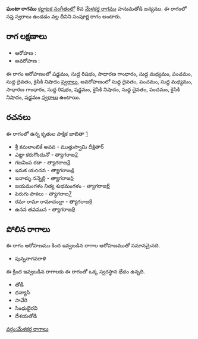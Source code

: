{{Infobox ragam
	| name          	= ఘంటా
	| synonym	    	= 
	| mela          	= 
	| chakra        	= 
	| janaka        	= 
	| type          	= సంపూర్ణ
	| arohanam      	= {{svaraC|S|R1|G2|M1|P|D1|N2}} 
	| avarohanam    	= {{svaraC|D1|P|M1|G2|R1|S|N2|D1|P|N2|S}}
	| jeeva         	=
	| chhaya        	=
	| nyasa         	=
	| vishesha      	= 
	| equivalent  		= 
}}
{{కర్ణాటక సంగీత రాగాలు}}
'''ఘంటా రాగము''' [[కర్ణాటక సంగీతం]]లో 8వ [[మేళకర్త రాగము]] హనుమతోడి జన్యము.  ఈ రాగంలో సప్త స్వరాలు ఉండడం వల్ల దీనిని సంపూర్ణ రాగం అంటారు.


==రాగ లక్షణాలు==


* ఆరోహణ : {{svaraC|S|R1|G2|M1|P|D1|N2}} 
* అవరోహణ : {{svaraC|D1|P|M1|G2|R1|S|N2|D1|P|N2|S}}

ఈ రాగం ఆరోహణంలో షడ్జమం, సుద్ద రిషభం, సాధారణ గాంధారం, సుద్ద మధ్యమం, పంచమం, సుద్ద దైవతం, కైసికి నిషాదం [[స్వరాలు]], అవరోహణంలో సుద్ద దైవతం, పంచమం, సుద్ద మధ్యమం, సాధారణ గాంధారం, సుద్ద రిషభం, షడ్జమం, కైసికి నిషాదం, సుద్ద దైవతం, పంచమం, కైసికి నిషాదం, షడ్జమం [[స్వరాలు]] ఉంటాయి.

==రచనలు==
ఈ రాగంలో ఉన్న కృతుల పాక్షిక జాబితా [https://github.com/ssrihari/ragavardhini/blob/master/ragas/kritis.psv]
* శ్రీ కమలాంబికే అవవ - ముత్తుస్వామి దీక్షితార్
* ఎట్టా కరుగొందునో - త్యాగరాజ[http://www.karnatik.com/c2317.shtml]
* గజవింప రదా - త్యాగరాజ[http://www.karnatik.com/c2334.shtml]
* ఇనుక యoచన - త్యాగరాజ[http://www.karnatik.com/c2356.shtml]
* ఇనాళ్ళు నన్నెల్లి - త్యాగరాజ[http://www.karnatik.com/c2359.shtml]
* జయమంగళం నిత్య శుభమంగళం - త్యాగరాజ[http://www.karnatik.com/c2373.shtml]
* పెరుగు పాకలు - త్యాగరాజ[http://www.karnatik.com/c2729.shtml]
* రమా రామా రామాచంద్రా - త్యాగరాజ[http://www.karnatik.com/c2767.shtml]
* ఉనన తవమున - త్యాగరాజ[http://www.karnatik.com/c2902.shtml]




==పోలిన రాగాలు==
ఈ రాగం ఆరోహణము కింద ఇవ్వబడిన రాగాల ఆరోహణముతో సమానమైనది.
* పున్ననాగవరాళి

ఈ క్రింద ఇవ్వబడిన రాగాలకు ఈ రాగంతో ఒక్క స్వరస్థాన భేదం ఉన్నది.
* తోడీ
* ధన్యాసి
* సావేరి
* సింధుభైరవి
* దేశయతోడి



[[వర్గం:మేళకర్త రాగాలు]]